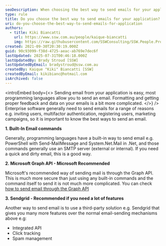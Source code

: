```yaml
---
seoDescription: When choosing the best way to send emails for your application, consider using Microsoft Graph API for security and ease of use. For more features, opt for Sendgrid's integrated API with click tracking and spam management.
type: rule
title: Do you choose the best way to send emails for your application?
uri: do-you-choose-the-best-way-to-send-emails-for-application
authors:
  - title: Kiki Biancatti
    url: https://www.ssw.com.au/people/kaique-biancatti
    img: https://raw.githubusercontent.com/SSWConsulting/SSW.People.Profiles/main/Kaique-Biancatti/Images/Kaique-Biancatti-Profile.jpg
created: 2021-09-30T20:30:19.000Z
guid: 90c93099-f38d-4725-aeac-ab769e7dec6f
lastUpdated: 2025-07-31T00:46:18.000Z
lastUpdatedBy: Brady Stroud [SSW]
lastUpdatedByEmail: bradystroud@ssw.com.au
createdBy: Kaique "Kiki" Biancatti [SSW]
createdByEmail: kikibianc@hotmail.com
isArchived: false
---
```


<introEmbed
  body={<>
Sending email from your application is easy, most programming languages allow you to send an email. Formatting and getting proper feedback and data on your emails is a bit more complicated.
  </>}
/>
Enterprise software generally need to send emails for a range of reasons e.g. inviting users, multifactor authentication, registering users, marketing campaigns, so it is important to know the best ways to send an email.

**1. Built-In Email commands**

Generally, programming languages have a built-in way to send email e.g. PowerShell with Send-MailMessage and System.Net.Mail in .Net, and those commands generally use an SMTP server (external or internal).
If you need a quick and dirty email, this is a good way.

**2. Microsoft Graph API - Microsoft Recommended**

Microsoft's recommended way of sending mail is through the Graph API. This is much more secure than just using any built-in commands and the command itself to send it is not much more complicated.
You can check [how to send email through the Graph API](https://docs.microsoft.com/en-us/graph/api/user-sendmail?view=graph-rest-1.0&tabs=http&WT.mc_id=DT-MVP-33518)

**3. Sendgrid - Recommended if you need a lot of features**

Another way to send email is to use a third-party solution e.g. Sendgrid that gives you many more features over the normal email-sending mechanisms above e.g:

* Integrated API
* Click tracking
* Spam management

